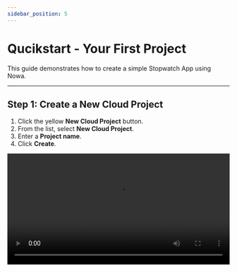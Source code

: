 ```yaml
---
sidebar_position: 5
---
```


# Qucikstart - Your First Project

This guide demonstrates how to create a simple Stopwatch App using Nowa.

---

## Step 1: Create a New Cloud Project
1. Click the yellow **New Cloud Project** button.
2. From the list, select **New Cloud Project**.
3. Enter a **Project name**.
4. Click **Create**.

<video src="/videos/qucikstart/1.webm" controls width="100%" />

---

## Step 2: Use the Chat to Make Changes
1. Click the **Chat** icon on the left side.  
2. Write what you want to change in your app.  
3. Click the **Send** icon. 

<video src="/videos/qucikstart/2.webm" controls width="100%" />

Prompt I use in video:
```markdown
Create a simple stopwatch app ⏱ in Flutter. It should use only one button to control the stopwatch. The button behavior depends on the current state:

If the stopwatch is idle (0:00 and not running), the button shows 'Start' and starts the stopwatch.

If the stopwatch is running, the button shows 'Stop' and pauses the stopwatch.

If the stopwatch is paused (stopped but not at 0:00), the button shows 'Reset' and resets the stopwatch back to 0:00.
``` 
---

## Step 3: Change the Color (Visually)

1. Select the **Icon** widget from the widget tree.  
2. In the widget properties, select the **Color** property.  
3. You will see colors from the theme — select a different color from the theme.  


<video src="/videos/qucikstart/3.webm" controls width="100%" />

---

## Step 4: See the Results
Run your app inside Nowa and test it:
- ▶️ Press **Start** → stopwatch runs.
- ⏹️ Press **Stop** → stopwatch pauses.
- 🔄 Press **Reset** → stopwatch resets to 0:00.

<video src="/videos/qucikstart/4.webm" controls width="100%" />

---